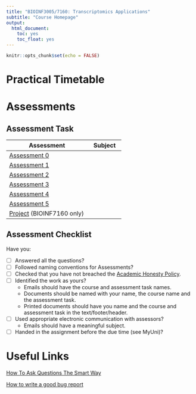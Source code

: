 ```yaml
---
title: "BIOINF3005/7160: Transcriptomics Applications"
subtitle: "Course Homepage"
output: 
  html_document:
    toc: yes
    toc_float: yes
---
```


```r
knitr::opts_chunk$set(echo = FALSE)
```

# Practical Timetable

# Assessments

## Assessment Task

| **Assessment**                                    | **Subject**         |
|---------------------------------------------------|---------------------|
| [Assessment 0]()        |  |
| [Assessment 1]()        |  |
| [Assessment 2]()        |  |
| [Assessment 3]()        |  |
| [Assessment 4]()        |  |
| [Assessment 5]()        |  |
| [Project]() (BIOINF7160 only)   |  |

## Assessment Checklist

Have you:

- [ ] Answered all the questions?
- [ ] Followed naming conventions for Assessments?
- [ ] Checked that you have not breached the [Academic Honesty Policy](http://www.adelaide.edu.au/policies/230/).
- [ ] Identified the work as yours?
	- Emails should have the course and assessment task names.
	- Documents should be named with your name, the course name and the assessment task.
	- Printed documents should have you name and the course and assessment task in the text/footer/header.
- [ ] Used appropriate electronic communication with assessors?
	- Emails should have a meaningful subject.
- [ ] Handed in the assignment before the due time (see MyUni)?

# Useful Links

[How To Ask Questions The Smart Way](http://www.catb.org/esr/faqs/smart-questions.html)

[How to write a good bug report](https://musescore.org/en/developers-handbook/how-write-good-bug-report-step-step-instructions)
